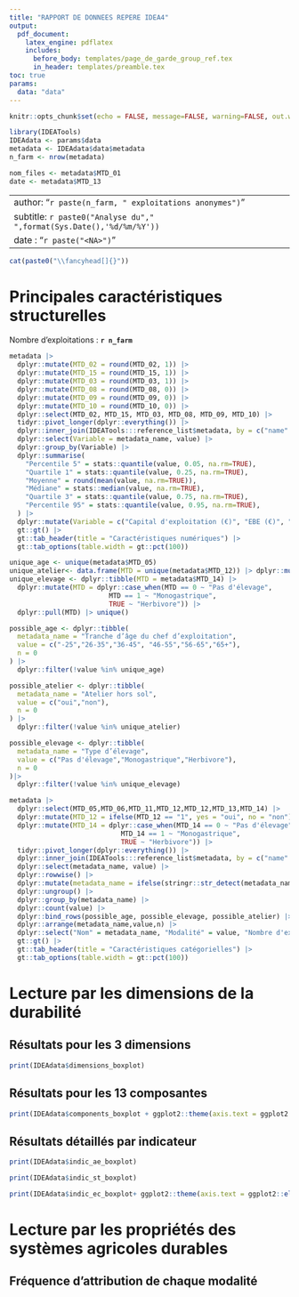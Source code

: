 ```yaml
---
title: "RAPPORT DE DONNEES REPERE IDEA4"
output: 
  pdf_document:
    latex_engine: pdflatex
    includes: 
      before_body: templates/page_de_garde_group_ref.tex
      in_header: templates/preamble.tex
toc: true
params:
  data: "data"
---
```


```r
knitr::opts_chunk$set(echo = FALSE, message=FALSE, warning=FALSE, out.width = "100%")

library(IDEATools)
IDEAdata <- params$data
metadata <- IDEAdata$data$metadata
n_farm <- nrow(metadata)
```

```r
nom_files <- metadata$MTD_01
date <- metadata$MTD_13
```

---
author: "`r paste(n_farm, " exploitations anonymes")`"
subtitle: `r paste0("Analyse du"," ",format(Sys.Date(),'%d/%m/%Y'))`
date : "`r paste("<NA>")`"
---

```r
cat(paste0("\\fancyhead[]{}"))
```

# Principales caractéristiques structurelles

Nombre d'exploitations : **`r n_farm`**

```r
metadata |>
  dplyr::mutate(MTD_02 = round(MTD_02, 1)) |>
  dplyr::mutate(MTD_15 = round(MTD_15, 1)) |>
  dplyr::mutate(MTD_03 = round(MTD_03, 1)) |>
  dplyr::mutate(MTD_08 = round(MTD_08, 0)) |>
  dplyr::mutate(MTD_09 = round(MTD_09, 0)) |>
  dplyr::mutate(MTD_10 = round(MTD_10, 0)) |>
  dplyr::select(MTD_02, MTD_15, MTD_03, MTD_08, MTD_09, MTD_10) |>
  tidyr::pivot_longer(dplyr::everything()) |>
  dplyr::inner_join(IDEATools:::reference_list$metadata, by = c("name" = "metadata_code")) |>
  dplyr::select(Variable = metadata_name, value) |>
  dplyr::group_by(Variable) |>
  dplyr::summarise(
    "Percentile 5" = stats::quantile(value, 0.05, na.rm=TRUE),
    "Quartile 1" = stats::quantile(value, 0.25, na.rm=TRUE),
    "Moyenne" = round(mean(value, na.rm=TRUE)),
    "Médiane" = stats::median(value, na.rm=TRUE),
    "Quartile 3" = stats::quantile(value, 0.75, na.rm=TRUE), 
    "Percentile 95" = stats::quantile(value, 0.95, na.rm=TRUE),
  ) |> 
  dplyr::mutate(Variable = c("Capital d'exploitation (€)", "EBE (€)", "Part des PP dans la SAU (%)", "Résultat courant (€)", "SAU (ha)", "UTH")) |> 
  gt::gt() |> 
  gt::tab_header(title = "Caractéristiques numériques") |> 
  gt::tab_options(table.width = gt::pct(100))
```

\newpage

```r
unique_age <- unique(metadata$MTD_05)
unique_atelier<- data.frame(MTD = unique(metadata$MTD_12)) |> dplyr::mutate(MTD = ifelse(MTD == "1", yes = "oui", no = "non")) |> unlist(use.names = FALSE)
unique_elevage <- dplyr::tibble(MTD = metadata$MTD_14) |>
  dplyr::mutate(MTD = dplyr::case_when(MTD == 0 ~ "Pas d'élevage",
                         MTD == 1 ~ "Monogastrique",
                         TRUE ~ "Herbivore")) |>
  dplyr::pull(MTD) |> unique()

possible_age <- dplyr::tibble(
  metadata_name = "Tranche d’âge du chef d’exploitation",
  value = c("-25","26-35","36-45", "46-55","56-65","65+"),
  n = 0
) |>
  dplyr::filter(!value %in% unique_age)

possible_atelier <- dplyr::tibble(
  metadata_name = "Atelier hors sol",
  value = c("oui","non"),
  n = 0
) |>
  dplyr::filter(!value %in% unique_atelier)

possible_elevage <- dplyr::tibble(
  metadata_name = "Type d’élevage",
  value = c("Pas d'élevage","Monogastrique","Herbivore"),
  n = 0
)|>
  dplyr::filter(!value %in% unique_elevage)

metadata |>
  dplyr::select(MTD_05,MTD_06,MTD_11,MTD_12,MTD_12,MTD_13,MTD_14) |>
  dplyr::mutate(MTD_12 = ifelse(MTD_12 == "1", yes = "oui", no = "non")) |> 
  dplyr::mutate(MTD_14 = dplyr::case_when(MTD_14 == 0 ~ "Pas d'élevage",
                            MTD_14 == 1 ~ "Monogastrique",
                            TRUE ~ "Herbivore")) |>
  tidyr::pivot_longer(dplyr::everything()) |>
  dplyr::inner_join(IDEATools:::reference_list$metadata, by = c("name" = "metadata_code")) |>
  dplyr::select(metadata_name, value) |>
  dplyr::rowwise() |> 
  dplyr::mutate(metadata_name = ifelse(stringr::str_detect(metadata_name, "Atelier"), yes = "Atelier hors sol", no = metadata_name)) |> 
  dplyr::ungroup() |> 
  dplyr::group_by(metadata_name) |>
  dplyr::count(value) |>
  dplyr::bind_rows(possible_age, possible_elevage, possible_atelier) |>
  dplyr::arrange(metadata_name,value,n) |> 
  dplyr::select("Nom" = metadata_name, "Modalité" = value, "Nombre d'exploitations" = n) |> 
  gt::gt() |> 
  gt::tab_header(title = "Caractéristiques catégorielles") |> 
  gt::tab_options(table.width = gt::pct(100))
```

\newpage


# Lecture par les dimensions de la durabilité

## Résultats pour les 3 dimensions 

```r
print(IDEAdata$dimensions_boxplot)
```

\newpage

## Résultats pour les 13 composantes

```r
print(IDEAdata$components_boxplot + ggplot2::theme(axis.text = ggplot2::element_text(size = 20)))
```

\newpage

## Résultats détaillés par indicateur

```r
print(IDEAdata$indic_ae_boxplot)
```

```r
print(IDEAdata$indic_st_boxplot)
```

```r
print(IDEAdata$indic_ec_boxplot+ ggplot2::theme(axis.text = ggplot2::element_text(size = 13))) 
```

\newpage

# Lecture par les propriétés des systèmes agricoles durables

## Fréquence d'attribution de chaque modalité

\begin{center}
\rotatebox{270}{

\begin{minipage}{0.9\textheight}

```r
ggplot2::ggplot(IDEAdata$freq_plot$data,ggplot2::aes(x = node_name, y = prop, fill = result)) +
      ggplot2::geom_col(position = "stack", color ="black") +
      ggplot2::geom_label(ggplot2::aes(label = paste0(round(prop),"%")),position = ggplot2::position_stack(vjust = 0.5),size = 17) +
      ggplot2::scale_fill_identity("\uc9valuation", guide = ggplot2::guide_legend(reverse = TRUE), labels = c("Très défavorable","Défavorable","Favorable","Très favorable")) +
      theme_idea() +
      ggplot2::coord_flip() +
      ggplot2::theme(axis.text = ggplot2::element_text(size = 45),axis.title = ggplot2::element_text(size = 45), legend.text = ggplot2::element_text(size = 45), legend.title = ggplot2::element_text(size = 50)) +
      ggplot2::labs(x = "", y = "Fr\u00e9quence (%)") +
      ggplot2::scale_y_continuous(breaks = seq(0,100,5))
```

\end{minipage}}
\end{center}

